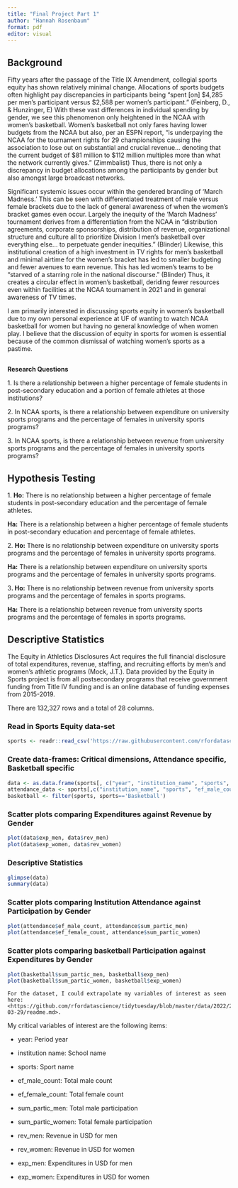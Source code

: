 ```yaml
---
title: "Final Project Part 1"
author: "Hannah Rosenbaum"
format: pdf
editor: visual
---
```


## Background

Fifty years after the passage of the Title IX Amendment, collegial sports equity has shown relatively minimal change. Allocations of sports budgets often highlight pay discrepancies in participants being "spent \[on\] \$4,285 per men's participant versus \$2,588 per women's participant." (Feinberg, D., & Hunzinger, E) With these vast differences in individual spending by gender, we see this phenomenon only heightened in the NCAA with women's basketball. Women's basketball not only fares having lower budgets from the NCAA but also, per an ESPN report, "is underpaying the NCAA for the tournament rights for 29 championships causing the association to lose out on substantial and crucial revenue\... denoting that the current budget of \$81 million to \$112 million multiples more than what the network currently gives." (Zimmbalist) Thus, there is not only a discrepancy in budget allocations among the participants by gender but also amongst large broadcast networks.

Significant systemic issues occur within the gendered branding of 'March Madness.' This can be seen with differentiated treatment of male versus female brackets due to the lack of general awareness of when the women's bracket games even occur. Largely the inequity of the 'March Madness' tournament derives from a differentiation from the NCAA in "distribution agreements, corporate sponsorships, distribution of revenue, organizational structure and culture all to prioritize Division I men's basketball over everything else\... to perpetuate gender inequities." (Blinder) Likewise, this institutional creation of a high investment in TV rights for men's basketball and minimal airtime for the women's bracket has led to smaller budgeting and fewer avenues to earn revenue. This has led women's teams to be "starved of a starring role in the national discourse." (Blinder) Thus, it creates a circular effect in women's basketball, deriding fewer resources even within facilities at the NCAA tournament in 2021 and in general awareness of TV times.

I am primarily interested in discussing sports equity in women's basketball due to my own personal experience at UF of wanting to watch NCAA basketball for women but having no general knowledge of when women play. I believe that the discussion of equity in sports for women is essential because of the common dismissal of watching women's sports as a pastime.

## 

**Research Questions**

1\. Is there a relationship between a higher percentage of female students in post-secondary education and a portion of female athletes at those institutions?

2\. In NCAA sports, is there a relationship between expenditure on university sports programs and the percentage of females in university sports programs?

3\. In NCAA sports, is there a relationship between revenue from university sports programs and the percentage of females in university sports programs?

## Hypothesis Testing

1\. **Ho:** There is no relationship between a higher percentage of female students in post-secondary education and the percentage of female athletes.

**Ha:** There is a relationship between a higher percentage of female students in post-secondary education and percentage of female athletes.

2\. **Ho:** There is no relationship between expenditure on university sports programs and the percentage of females in university sports programs.

**Ha:** There is a relationship between expenditure on university sports programs and the percentage of females in university sports programs.

3**. Ho:** There is no relationship between revenue from university sports programs and the percentage of females in sports programs.

**Ha:** There is a relationship between revenue from university sports programs and the percentage of females in sports programs.

## Descriptive Statistics

The Equity in Athletics Disclosures Act requires the full financial disclosure of total expenditures, revenue, staffing, and recruiting efforts by men's and women's athletic programs (Mock, J.T.). Data provided by the Equity in Sports project is from all postsecondary programs that receive government funding from Title IV funding and is an online database of funding expenses from 2015-2019.

There are 132,327 rows and a total of 28 columns.

### Read in Sports Equity data-set

```r
sports <- readr::read_csv('https://raw.githubusercontent.com/rfordatascience/tidytuesday/master/data/2022/2022-03-29/sports.csv')
```

### Create data-frames: Critical dimensions, Attendance specific, Basketball specific

```r
data <- as.data.frame(sports[, c("year", "institution_name", "sports", "ef_male_count", "ef_female_count", "sum_partic_men", "sum_partic_women", 'rev_men', 'rev_women', 'exp_men', 'exp_women')])
attendance_data <- sports[,c("institution_name", "sports", "ef_male_count", "ef_female_count", "sum_partic_men", "sum_partic_women")] %>% group_by(institution_name, sports) %>% summarise(across(everything(), mean), .groups='drop')
basketball <- filter(sports, sports=='Basketball')
```

### Scatter plots comparing Expenditures against Revenue by Gender

```r
plot(data$exp_men, data$rev_men)
plot(data$exp_women, data$rev_women)
```

### Descriptive Statistics

```r
glimpse(data)
summary(data)
```

### Scatter plots comparing Institution Attendance against Participation by Gender

```r
plot(attendance$ef_male_count, attendance$sum_partic_men)
plot(attendance$ef_female_count, attendance$sum_partic_women)
```

### Scatter plots comparing basketball Participation against Expenditures by Gender

```r
plot(basketball$sum_partic_men, basketball$exp_men)
plot(basketball$sum_partic_women, basketball$exp_women)
```

```         
For the dataset, I could extrapolate my variables of interest as seen here: <https://github.com/rfordatascience/tidytuesday/blob/master/data/2022/2022-03-29/readme.md>.
```

My critical variables of interest are the following items:

-   year: Period year

-   institution name: School name

-   sports: Sport name

-   ef_male_count: Total male count

-   ef_female_count: Total female count

-   sum_partic_men: Total male participation

-   sum_partic_women: Total female participation

-   rev_men: Revenue in USD for men

-   rev_women: Revenue in USD for women

-   exp_men: Expenditures in USD for men

-   exp_women: Expenditures in USD for women
